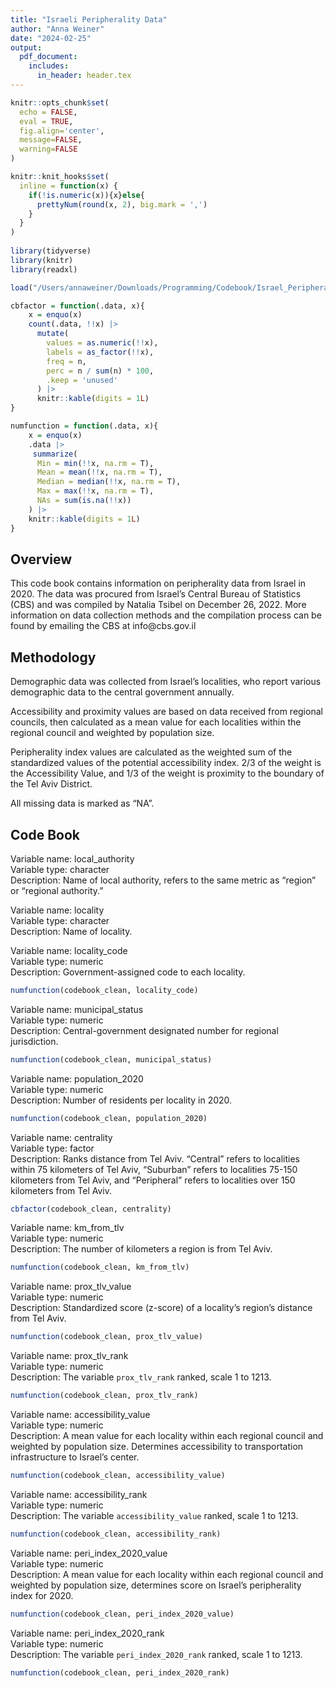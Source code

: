 ```yaml
---
title: "Israeli Peripherality Data"
author: "Anna Weiner"
date: "2024-02-25"
output: 
  pdf_document:
    includes:
      in_header: header.tex
---
```


```r
knitr::opts_chunk$set(
  echo = FALSE, 
  eval = TRUE, 
  fig.align='center',
  message=FALSE, 
  warning=FALSE
)

knitr::knit_hooks$set(
  inline = function(x) {
    if(!is.numeric(x)){x}else{
      prettyNum(round(x, 2), big.mark = ',')
    }
  }
)
  
library(tidyverse)
library(knitr)
library(readxl)

load("/Users/annaweiner/Downloads/Programming/Codebook/Israel_Peripherality_Data.RData")

cbfactor = function(.data, x){
    x = enquo(x)
    count(.data, !!x) |>
      mutate(
        values = as.numeric(!!x),
        labels = as_factor(!!x),
        freq = n,
        perc = n / sum(n) * 100,
        .keep = 'unused'
      ) |>
      knitr::kable(digits = 1L)
}

numfunction = function(.data, x){
    x = enquo(x)
    .data |>
     summarize(
      Min = min(!!x, na.rm = T),
      Mean = mean(!!x, na.rm = T),
      Median = median(!!x, na.rm = T),
      Max = max(!!x, na.rm = T),
      NAs = sum(is.na(!!x))
    ) |>
    knitr::kable(digits = 1L)   
}    
```

## Overview
This code book contains information on peripherality data from Israel in 2020. The data was procured from Israel's Central Bureau of Statistics (CBS) and was compiled by Natalia Tsibel on December 26, 2022. More information on data collection methods and the compilation process can be found by emailing the CBS at info@cbs.gov.il

## Methodology
Demographic data was collected from Israel's localities, who report various demographic data to the central government annually. 

Accessibility and proximity values are based on data received from regional councils, then calculated as a mean value for each localities within the regional council and weighted by population size.

Peripherality index values are calculated as the weighted sum of the standardized values of the potential accessibility index. 2/3 of the weight is the Accessibility Value, and 1/3 of the weight is proximity to the boundary of the Tel Aviv District.

All missing data is marked as "NA".

## Code Book

Variable name: local_authority  
Variable type: character   
Description: Name of local authority, refers to the same metric as "region" or "regional authority."

Variable name: locality   
Variable type: character     
Description: Name of locality.   

Variable name: locality_code   
Variable type: numeric   
Description: Government-assigned code to each locality.    
```r
numfunction(codebook_clean, locality_code)
```

Variable name: municipal_status   
Variable type: numeric   
Description: Central-government designated number for regional jurisdiction.    
```r
numfunction(codebook_clean, municipal_status)
```

Variable name: population_2020   
Variable type: numeric   
Description: Number of residents per locality in 2020.   
```r
numfunction(codebook_clean, population_2020)
```

Variable name: centrality   
Variable type: factor   
Description: Ranks distance from Tel Aviv. "Central" refers to localities within 75 kilometers of Tel Aviv, "Suburban" refers to localities 75-150 kilometers from Tel Aviv, and "Peripheral" refers to localities over 150 kilometers from Tel Aviv.       
```r
cbfactor(codebook_clean, centrality)
```

Variable name: km_from_tlv   
Variable type: numeric   
Description: The number of kilometers a region is from Tel Aviv.     
```r
numfunction(codebook_clean, km_from_tlv)
```

Variable name: prox_tlv_value   
Variable type: numeric   
Description: Standardized score (z-score) of a locality's region's distance from Tel Aviv.  
```r
numfunction(codebook_clean, prox_tlv_value)
```

Variable name: prox_tlv_rank   
Variable type: numeric   
Description: The variable `prox_tlv_rank` ranked, scale 1 to 1213.     
```r
numfunction(codebook_clean, prox_tlv_rank)
```

Variable name: accessibility_value   
Variable type: numeric   
Description: A mean value for each locality within each regional council and weighted by population size. Determines accessibility to transportation infrastructure to Israel's center.  
```r
numfunction(codebook_clean, accessibility_value)
```

Variable name: accessibility_rank   
Variable type: numeric   
Description: The variable `accessibility_value` ranked, scale 1 to 1213.    
```r
numfunction(codebook_clean, accessibility_rank)
```

Variable name: peri_index_2020_value  
Variable type: numeric   
Description: A mean value for each locality within each regional council and weighted by population size, determines score on Israel's peripherality index for 2020.    
```r
numfunction(codebook_clean, peri_index_2020_value)
```

Variable name: peri_index_2020_rank   
Variable type: numeric  
Description: The variable `peri_index_2020_rank` ranked, scale 1 to 1213.   
```r
numfunction(codebook_clean, peri_index_2020_rank)
```